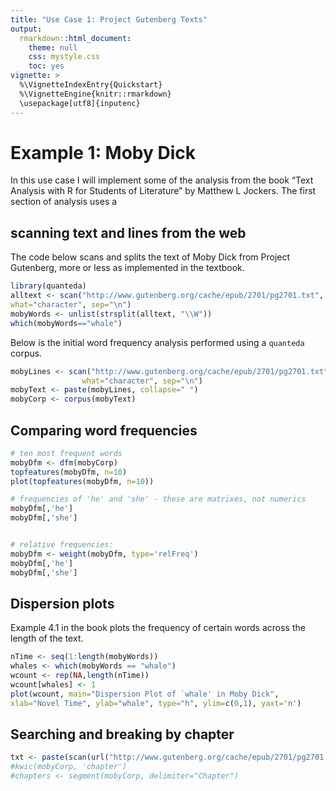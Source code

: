 ```yaml
---
title: "Use Case 1: Project Gutenberg Texts"
output:
  rmarkdown::html_document:
    theme: null
    css: mystyle.css
    toc: yes
vignette: >
  %\VignetteIndexEntry{Quickstart}
  %\VignetteEngine{knitr::rmarkdown}
  \usepackage[utf8]{inputenc}
---
```


<!--
%\VignetteEngine{knitr::rmarkdown}
%\VignetteIndexEntry{Quickstart}
-->

# Example 1: Moby Dick

In this use case I will implement some of the analysis from the book "Text Analysis with R for Students of Literature" by Matthew L Jockers. The first section of analysis uses a 

## scanning text and lines from the web

The code below scans and splits the text of Moby Dick from Project Gutenberg, more or less as implemented in the textbook.
```r
library(quanteda)
alltext <- scan("http://www.gutenberg.org/cache/epub/2701/pg2701.txt",
what="character", sep="\n")
mobyWords <- unlist(strsplit(alltext, "\\W"))
which(mobyWords=="whale")
```

Below is the initial word frequency analysis performed using a `quanteda` corpus.

```r
mobyLines <- scan("http://www.gutenberg.org/cache/epub/2701/pg2701.txt",
                what="character", sep="\n")
mobyText <- paste(mobyLines, collapse=" ")
mobyCorp <- corpus(mobyText)
```


## Comparing word frequencies

```r
# ten most frequent words
mobyDfm <- dfm(mobyCorp)
topfeatures(mobyDfm, n=10)
plot(topfeatures(mobyDfm, n=10))

# frequencies of 'he' and 'she' - these are matrixes, not numerics
mobyDfm[,'he']
mobyDfm[,'she']


# relative frequencies:
mobyDfm <- weight(mobyDfm, type='relFreq')
mobyDfm[,'he']
mobyDfm[,'she']
```


## Dispersion plots

Example 4.1 in the book plots the frequency of certain words across the length of the text. 

```r
nTime <- seq(1:length(mobyWords))
whales <- which(mobyWords == "whale")
wcount <- rep(NA,length(nTime))
wcount[whales] <- 1
plot(wcount, main="Dispersion Plot of `whale' in Moby Dick",
xlab="Novel Time", ylab="whale", type="h", ylim=c(0,1), yaxt='n')
```


## Searching and breaking by chapter
```r
txt <- paste(scan(url("http://www.gutenberg.org/cache/epub/2701/pg2701.txt"), what="character", sep="\n"), collapse="\n")
#kwic(mobyCorp, 'chapter')
#chapters <- segment(mobyCorp, delimiter="Chapter")
```





